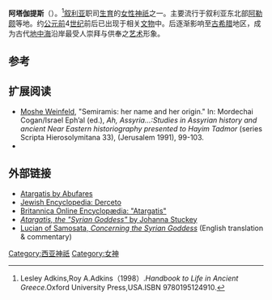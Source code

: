{{expand|time=2013-10-15T07:25:59+00:00}}
{{Infobox deity|type=Canaanite
| image = Derketo.jpg
| caption = 阿塔伽提斯的相关文物
| name =阿塔伽提斯
| god_of =[[生育|生育]]之神、人鱼女神
}}
'''阿塔伽提斯'''（{{lang-en|Atargatis}}）。<ref>Lesley Adkins,Roy A.Adkins（1998）.''Handbook to Life in Ancient Greece''.Oxford University Press,USA.ISBN 9780195124910.</ref>[[叙利亚|叙利亚]]职司[[生育|生育]]的[[女性|女性]][[神祇|神祇]]之一。主要流行于叙利亚东北部[[阿勒颇|阿勒颇]]等地。约[[公元前|公元前]]4[[世纪|世纪]]前后已出现于相关[[文物|文物]]中。后逐渐影响至[[古希腊|古希腊]]地区，成为古代[[地中海|地中海]]沿岸最受人崇拜与供奉之[[艺术|艺术]]形象。

== 参考 ==
{{reflist}}

==扩展阅读==
* [[Moshe_Weinfeld|Moshe Weinfeld]], "Semiramis: her name and her origin." In: Mordechai Cogan/Israel Eph’al (ed.), ''Ah, Assyria...:Studies in Assyrian history and ancient Near Eastern historiography presented to Hayim Tadmor'' (series Scripta Hierosolymitana 33), (Jerusalem 1991), 99-103.
*{{1911}}

==外部链接==
{{Wikisource1911Enc|阿塔伽提斯}}
{{commons category|阿塔伽提斯}}
* [http://www.abufares.net/2010/02/atargatis.html Atargatis by Abufares] {{Wayback|url=http://www.abufares.net/2010/02/atargatis.html |date=20200707170903 }}
* [http://www.jewishencyclopedia.com/view.jsp?artid=259&letter=D Jewish Encyclopedia: Derceto] {{Wayback|url=http://www.jewishencyclopedia.com/view.jsp?artid=259&letter=D |date=20110804214225 }}
* [http://www.britannica.com/EBchecked/topic/40401/Atargatis Britannica Online Encyclopædia: "Atargatis"] {{Wayback|url=http://www.britannica.com/EBchecked/topic/40401/Atargatis |date=20150506000511 }}
* [http://www.matrifocus.com/BEL09/spotlight.htm ''Atargatis, the "Syrian Goddess"'' by Johanna Stuckey] {{Wayback|url=http://www.matrifocus.com/BEL09/spotlight.htm |date=20210331011804 }}
* [https://web.archive.org/web/20091026224536/http://www.geocities.com/SoHo/Lofts/2938/deasyria-intro.html Lucian of Samosata, ''Concerning the Syrian Goddess''] (English translation & commentary)
{{中东神话}}

{{Authority control}}

[[Category:西亚神祇|Category:西亚神祇]]
[[Category:女神|Category:女神]]